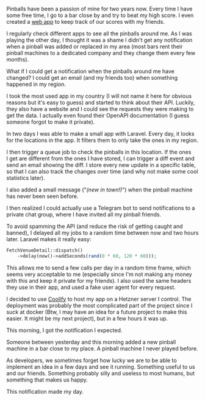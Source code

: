 

<ArticleLayout title={title} description={description} publishedAt={publishedAt}>

Pinballs have been a passion of mine for two years now. Every time I have some free time, I go to a bar close by and try to beat my high score. I even created a [web app](https://github.com/Einenlum/pinball-friends) to keep track of our scores with my friends.

I regularly check different apps to see all the pinballs around me. As I was playing the other day, I thought it was a shame I didn't get any notification when a pinball was added or replaced in my area (most bars rent their pinball machines to a dedicated company and they change them every few months).

What if I could get a notification when the pinballs around me have changed? I could get an email (and my friends too) when something happened in my region.

I took the most used app in my country (I will not name it here for obvious reasons but it's easy to guess) and started to think about their API. Luckily, they also have a website and I could see the requests they were making to get the data. I actually even found their OpenAPI documentation (I guess someone forgot to make it private).

In two days I was able to make a small app with Laravel. Every day, it looks for the locations in the app. It filters them to only take the ones in my region.

I then trigger a queue job to check the pinballs in this location. If the ones I get are different from the ones I have stored, I can trigger a diff event and send an email showing the diff. I store every new update in a specific table, so that I can also track the changes over time (and why not make some cool statistics later).

I also added a small message ("_(new in town!)_") when the pinball machine has never been seen before.

I then realized I could actually use a Telegram bot to send notifications to a private chat group, where I have invited all my pinball friends.

To avoid spamming the API (and reduce the risk of getting caught and banned), I delayed all my jobs to a random time between now and two hours later. Laravel makes it really easy:

```php
FetchVenueDetail::dispatch()
    ->delay(now()->addSeconds(rand(0 * 60, 120 * 60)));
```

This allows me to send a few calls per day in a random time frame, which seems very acceptable to me (especially since I'm not making any money with this and keep it private for my friends).
I also used the same headers they use in their app, and used a fake user agent for every request.

I decided to use [Coolify](https://coolify.io) to host my app on a Hetzner server I control. The deployment was probably the most complicated part of the project since I suck at docker (Btw, I may have an idea for a future project to make this easier. It might be my next project), but in a few hours it was up.

This morning, I got the notification I expected.

Someone between yesterday and this morning added a new pinball machine in a bar close to my place. A pinball machine I never played before.

As developers, we sometimes forget how lucky we are to be able to implement an idea in a few days and see it running. Something useful to us and our friends. Something probably silly and useless to most humans, but something that makes us happy.

This notification made my day.

</ArticleLayout>
